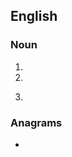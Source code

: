 ==English==

===Noun===
{{en-noun|-}}
#{{initialism of|Self-Aid Buddy Care}}
#{{initialism of|Stand and Be Counted}}
#{{lb|en|South Africa}} {{initialism of|South African Broadcasting Company}}

===Anagrams===
* {{anagrams|en|ABCS|ABCs|B. A. Sc.|B.A.Sc.|BACS|BASc|SCBA|bacs|cabs|scab}}
